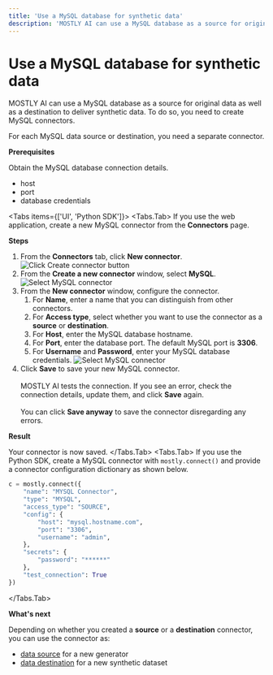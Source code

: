 ```yaml
---
title: 'Use a MySQL database for synthetic data'
description: 'MOSTLY AI can use a MySQL database as a source for original data as well as a destination to deliver synthetic data. To do so, you need to create MySQL connectors.'
---
```



# Use a MySQL database for synthetic data

MOSTLY AI can use a MySQL database as a source for original data as well as a destination to deliver synthetic data. To do so, you need to create MySQL connectors.

For each MySQL data source or destination, you need a separate connector.

**Prerequisites**

Obtain the MySQL database connection details.

* host
* port
* database credentials

<Tabs items={['UI', 'Python SDK']}>
<Tabs.Tab>
If you use the web application, create a new MySQL connector from the **Connectors** page.

**Steps**

1. From the **Connectors** tab, click **New connector**.
    <Image
        src="/docs/docimages/connectors/create-connector-01-click.webp"
        alt="Click Create connector button"
        width={800}
        height={500}
    />
2. From the **Create a new connector** window, select **MySQL**.
    <Image
        src="/docs/docimages/connectors/mysql/create-connector-02-select-mysql.webp"
        alt="Select MySQL connector"
        width={800}
        height={500}
    />
3. From the **New connector** window, configure the connector.
    1. For **Name**, enter a name that you can distinguish from other connectors.
    2. For **Access type**, select whether you want to use the connector as a **source** or **destination**.
    3. For **Host**, enter the MySQL database hostname.
    4. For **Port**, enter the database port.
        <Callout type="info">
        The default MySQL port is **3306**.
        </Callout>
    5. For **Username** and **Password**, enter your MySQL database credentials.
        <Image
            src="/docs/docimages/connectors/mysql/create-connector-03-configure-mysql.webp"
            alt="Select MySQL connector"
            width={300}
            height={500}
        />
4. Click **Save** to save your new MySQL connector.<br /><br />
    MOSTLY AI tests the connection. If you see an error, check the connection details, update them, and click **Save** again.<br /><br />
    You can click **Save anyway** to save the connector disregarding any errors.

**Result**

Your connector is now saved.
</Tabs.Tab>
<Tabs.Tab>
If you use the Python SDK, create a MySQL connector with `mostly.connect()` and provide a connector configuration dictionary as shown below.

```python copy filename="python"
c = mostly.connect({
    "name": "MYSQL Connector",
    "type": "MYSQL",
    "access_type": "SOURCE",
    "config": {
        "host": "mysql.hostname.com",
        "port": "3306",
        "username": "admin",
    },
    "secrets": {
        "password": "******"
    },
    "test_connection": True
})
```
</Tabs.Tab>
</Tabs>

**What's next**

Depending on whether you created a **source** or a **destination** connector, you can use the connector as:

* [data source](../use/data-source) for a new generator
* [data destination](../use/data-destination) for a new synthetic dataset